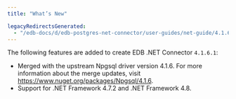 ```yaml
---
title: "What’s New"

legacyRedirectsGenerated:
  - "/edb-docs/d/edb-postgres-net-connector/user-guides/net-guide/4.1.6.1/whats_new.html"
---
```


<div id="whats_new" class="registered_link"></div>

The following features are added to create EDB .NET Connector `4.1.6.1`:

-   Merged with the upstream Npgsql driver version 4.1.6. For more information about the merge updates, visit <https://www.nuget.org/packages/Npgsql/4.1.6>.
-   Support for .NET Framework 4.7.2 and .NET Framework 4.8.
